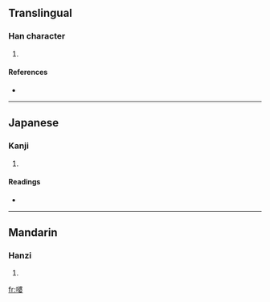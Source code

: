 ==Translingual==

===Han character===
{{Han char|rn=30|rad=口|as=11|sn=14|four=|canj=口水水女 (REEV)}}

# {{defn|Han|sort=口11}}

====References====
* {{Han ref|kx=0206.140|dkj=04210|hdz=10679.020|uh=5619|ud=22041}}

----

==Japanese==

===Kanji===
{{ja-kanji|grade=|rs=口11}}

# {{defn|Japanese|sort=口11}}

====Readings====
* {{ja-readings|on=[[は]] (ha)|kun=}}

----

==Mandarin==

===Hanzi===
{{cmn-hanzi|pin=[[pó]] ([[po2]])|wg=p'o<sup>2</sup>}}

# {{defn|Mandarin|sort=口11}}

[[fr:嘙]]